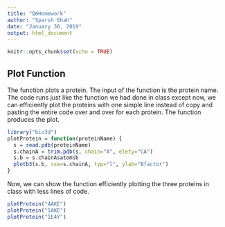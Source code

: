 ```yaml
---
title: "Q6Homework"
author: "Sparsh Shah"
date: "January 30, 2019"
output: html_document
---
```


```r
knitr::opts_chunk$set(echo = TRUE)
```

## Plot Function

The function plots a protein. The input of the function is the protein name. The code runs just like the function we had done in class except now, we can efficiently plot the proteins with one simple line instead of copy and pasting the entire code over and over for each protein. The function produces the plot. 

```r
library("bio3d")
plotProtein = function(proteinName) {
  s = read.pdb(proteinName)
  s.chainA = trim.pdb(s, chain="A", elety="CA")
  s.b = s.chainA$atom$b
  plotb3(s.b, sse=s.chainA, typ="l", ylab="Bfactor")
}
```

Now, we can show the function efficiently plotting the three proteins in class with less lines of code.

```r
plotProtein("4AKE")
plotProtein("1AKE")
plotProtein("1E4Y")
```

